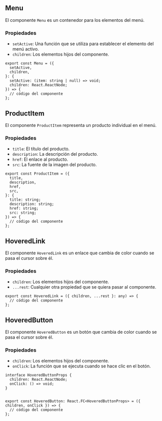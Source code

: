 ## Menu

El componente `Menu` es un contenedor para los elementos del menú.

### Propiedades

- `setActive`: Una función que se utiliza para establecer el elemento del menú activo.
- `children`: Los elementos hijos del componente.

```tsx
export const Menu = ({
  setActive,
  children,
}: {
  setActive: (item: string | null) => void;
  children: React.ReactNode;
}) => {
  // código del componente
};
```

## ProductItem

El componente `ProductItem` representa un producto individual en el menú.

### Propiedades

- `title`: El título del producto.
- `description`: La descripción del producto.
- `href`: El enlace al producto.
- `src`: La fuente de la imagen del producto.

```tsx
export const ProductItem = ({
  title,
  description,
  href,
  src,
}: {
  title: string;
  description: string;
  href: string;
  src: string;
}) => {
  // código del componente
};
```

## HoveredLink

El componente `HoveredLink` es un enlace que cambia de color cuando se pasa el cursor sobre él.

### Propiedades

- `children`: Los elementos hijos del componente.
- `...rest`: Cualquier otra propiedad que se quiera pasar al componente.

```tsx 
export const HoveredLink = ({ children, ...rest }: any) => {
  // código del componente
};
```

## HoveredButton

El componente `HoveredButton` es un botón que cambia de color cuando se pasa el cursor sobre él.

### Propiedades

- `children`: Los elementos hijos del componente.
- `onClick`: La función que se ejecuta cuando se hace clic en el botón.

```tsx
interface HoveredButtonProps {
  children: React.ReactNode;
  onClick: () => void;
}


export const HoveredButton: React.FC<HoveredButtonProps> = ({ children, onClick }) => {
  // código del componente
};
```